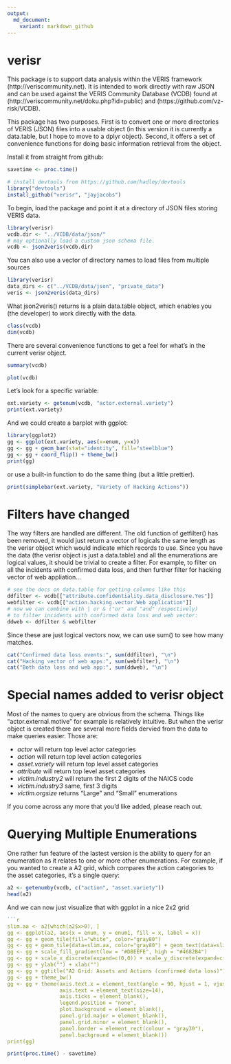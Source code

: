```yaml
---
output:
  md_document:
    variant: markdown_github
---
```

verisr
========================================================

This package is to support data analysis within the VERIS framework (http://veriscommunity.net).  It is intended to work directly with raw JSON and can be used against the VERIS Community Database (VCDB) found at (http://veriscommunity.net/doku.php?id=public) and (https://github.com/vz-risk/VCDB).

This package has two purposes.  First is to convert one or more directories of VERIS (JSON) files into a usable object (in this version it is currently a data.table, but I hope to move to a dplyr object).  Second, it offers a set of convenience functions for doing basic information retrieval from the object.

Install it from straight from github:
```r
savetime <- proc.time()
```

```r
# install devtools from https://github.com/hadley/devtools
library("devtools")
install_github("verisr", "jayjacobs")
```

To begin, load the package and point it at a directory of JSON files storing VERIS data.

```r
library(verisr)
vcdb.dir <- "../VCDB/data/json/"
# may optionally load a custom json schema file.
vcdb <- json2veris(vcdb.dir)
```

You can also use a vector of directory names to load files from multiple sources
```r
library(verisr)
data_dirs <- c("../VCDB/data/json", "private_data")
veris <- json2veris(data_dirs)
```

What json2veris() returns is a plain data.table object, which enables you (the developer) to work directly with the data.

```r
class(vcdb)
dim(vcdb)
```

There are several convenience functions to get a feel for what's in the current verisr object.

```r
summary(vcdb)
```

```r
plot(vcdb)
```

Let's look for a specific variable:

```r
ext.variety <- getenum(vcdb, "actor.external.variety")
print(ext.variety)
```

And we could create a barplot with ggplot:

```r
library(ggplot2)
gg <- ggplot(ext.variety, aes(x=enum, y=x))
gg <- gg + geom_bar(stat="identity", fill="steelblue")
gg <- gg + coord_flip() + theme_bw()
print(gg)
```

or use a built-in function to do the same thing (but a little prettier).

```r
print(simplebar(ext.variety, "Variety of Hacking Actions"))
```


# Filters have changed

The way filters are handled are different.  The old function of getfilter() has been removed, it would just return a vector of logicals the same length as the verisr object which would indicate which records to use.
Since you have the data (the verisr object is just a data.table) and all the enumerations are logical values, it should be trivial to create a filter.  For example, to filter on all the incidents with confirmed data loss, and then further filter for hacking vector of web appliation...

```r
# see the docs on data.table for getting columns like this
ddfilter <- vcdb[["attribute.confidentiality.data_disclosure.Yes"]]
webfilter <- vcdb[["action.hacking.vector.Web application"]]
# now we can combine with | or & ("or" and "and" respectively)
# to filter incidents with confirmed data loss and web vector:
ddweb <- ddfilter & webfilter
```

Since these are just logical vectors now, we can use sum() to see how many matches.

```r
cat("Confirmed data loss events:", sum(ddfilter), "\n")
cat("Hacking vector of web apps:", sum(webfilter), "\n")
cat("Both data loss and web app:", sum(ddweb), "\n")
```

# Special names added to verisr object

Most of the names to query are obvious from the schema.  Things like "actor.external.motive" for example is relatively intuitive.  But when the verisr object is created there are several more fields dervied from the data to make queries easier.  Those are:

* *actor* will return top level actor categories
* *action* will return top level action categories
* *asset.variety* will return top level asset categories
* *attribute* will return top level asset categories
* *victim.industry2* will return the first 2 digits of the NAICS code
* *victim.industry3* same, first 3 digits
* *victim.orgsize* returns "Large" and "Small" enumerations

If you come across any more that you'd like added, please reach out.

# Querying Multiple Enumerations

One rather fun feature of the lastest version is the ability to query for an enumeration as it relates to one or more other enumerations.  For example, if you wanted to create a A2 grid, which compares the action categories to the asset categories, it's a single query:
```r
a2 <- getenumby(vcdb, c("action", "asset.variety"))
head(a2)
```

And we can now just visualize that with ggplot in a nice 2x2 grid


```r
```r
slim.aa <- a2[which(a2$x>0), ]
gg <- ggplot(a2, aes(x = enum, y = enum1, fill = x, label = x))
gg <- gg + geom_tile(fill="white", color="gray80")
gg <- gg + geom_tile(data=slim.aa, color="gray80") + geom_text(data=slim.aa)
gg <- gg + scale_fill_gradient(low = "#D8EEFE", high = "#4682B4")
gg <- gg + scale_x_discrete(expand=c(0,0)) + scale_y_discrete(expand=c(0,0))
gg <- gg + ylab("") + xlab("")
gg <- gg + ggtitle("A2 Grid: Assets and Actions (confirmed data loss)")
gg <- gg + theme_bw()
gg <- gg + theme(axis.text.x = element_text(angle = 90, hjust = 1, vjust=0.5),
                 axis.text = element_text(size=14),
                 axis.ticks = element_blank(),
                 legend.position = "none",
                 plot.background = element_blank(),
                 panel.grid.major = element_blank(),
                 panel.grid.minor = element_blank(),
                 panel.border = element_rect(colour = "gray30"),
                 panel.background = element_blank())
print(gg)
```

```r
print(proc.time() - savetime)
```
